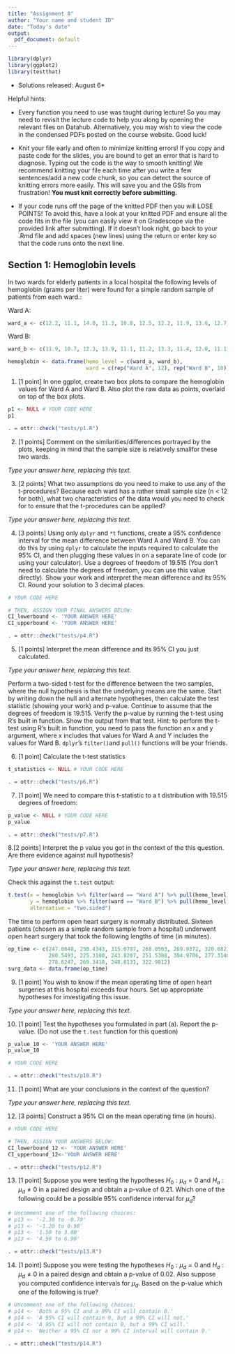```yaml
---
title: "Assignment 8"
author: "Your name and student ID"
date: "Today's date"
output:
  pdf_document: default
---
```


```r
library(dplyr)
library(ggplot2)
library(testthat)
```

* Solutions released: August 6*


Helpful hints:

-  Every function you need to use was taught during lecture! So you may need to revisit the lecture code to help you along by opening the relevant files on Datahub. 
Alternatively, you may wish to view the code in the condensed PDFs posted on the course website. Good luck!

- Knit your file early and often to minimize knitting errors! If you copy and paste code for the slides, you are bound to get an error that is hard to diagnose. Typing out the code is the way to smooth knitting! We recommend knitting your file each time after you write a few sentences/add a new code 
chunk, so you can detect the source of knitting errors more easily. This will save you and the GSIs from frustration! **You must knit correctly before submitting.**

- If your code runs off the page of the knitted PDF then you will LOSE POINTS! To avoid this, have a look at your knitted PDF and ensure all the code fits in the file (you can easily view it on Gradescope via the provided link after submitting). 
If it doesn't look right, go back to your .Rmd file and add spaces (new lines) using the return or enter key so that the code runs onto the next line.

\newpage

## Section 1: Hemoglobin levels

In two wards for elderly patients in a local hospital the following 
levels of hemoglobin (grams per liter) were found for a simple random sample of
patients from each ward.:

Ward A: 
```r
ward_a <- c(12.2, 11.1, 14.0, 11.3, 10.8, 12.5, 12.2, 11.9, 13.6, 12.7, 13.4, 13.7)
```

Ward B: 
```r
ward_b <- c(11.9, 10.7, 12.3, 13.9, 11.1, 11.2, 13.3, 11.4, 12.0, 11.1)
```

```r
hemoglobin <- data.frame(hemo_level = c(ward_a, ward_b), 
                         ward = c(rep("Ward A", 12), rep("Ward B", 10)))
```

1. [1 point] In one ggplot, create two box plots to compare the hemoglobin values for Ward A and Ward B. Also plot the raw data as points, overlaid on top of the box plots. 

```r
p1 <- NULL # YOUR CODE HERE
p1
```

```r
. = ottr::check("tests/p1.R")
```

\newpage

2. [1 points] Comment on the similarities/differences portrayed by the plots, keeping in mind that the sample size is relatively smallfor these two wards.

_Type your answer here, replacing this text._

\newpage

3. [2 points] What two assumptions do you need to make to use any of the t-procedures? Because each ward has a rather small sample size (n < 12 for both), what two characteristics of the data would you need to check for to ensure that the t-procedures can be applied?

_Type your answer here, replacing this text._

\newpage

4. [3 points] Using only `dplyr` and `*t` functions, create a 95% confidence interval for the mean difference between Ward A and Ward B. You can do this by using `dplyr` to calculate the inputs required to calculate the 95% CI, and then plugging these values in on a separate line of code (or using your calculator). Use a degrees of freedom of 19.515 (You don't need to calculate the degrees of freedom, you can use this value directly). Show your work and interpret the mean difference and its 95% CI. Round your solution to 3 decimal places.

```r
# YOUR CODE HERE

# THEN, ASSIGN YOUR FINAL ANSWERS BELOW:
CI_lowerbound <- 'YOUR ANSWER HERE'
CI_upperbound <- 'YOUR ANSWER HERE'

```

```r
. = ottr::check("tests/p4.R")
```

\newpage

5. [1 points] Interpret the mean difference and its 95% CI you just calculated.

_Type your answer here, replacing this text._

\newpage

Perform a two-sided t-test for the difference between the two samples, where the null hypothesis is that the underlying means are the same. Start by writing down the null and alternate hypotheses, then calculate the test statistic (showing your work) and p-value. Continue to assume that the degrees of freedom is 19.515. Verify the p-value by running the t-test using R's built in function.
Show the output from that test. Hint: to perform the t-test using R's built in function, you need to pass the function an x and y argument, where x includes that values for Ward A and Y includes the values for Ward B. `dplyr`'s `filter()`and `pull()` functions will be your friends.


6. [1 point] Calculate the t-test statistics

```r
t_statistics <- NULL # YOUR CODE HERE
```

```r
. = ottr::check("tests/p6.R")
```

\newpage

7. [1 point] We need to compare this t-statistic to a t distribution with 19.515 degrees of freedom:

```r
p_value <- NULL # YOUR CODE HERE
p_value
```

```r
. = ottr::check("tests/p7.R")
```

\newpage

8.[2 points] Interpret the p value you got in the context of the this question. Are there evidence against null hypothesis?

_Type your answer here, replacing this text._


Check this against the `t.test` output:
```r
t.test(x = hemoglobin %>% filter(ward == "Ward A") %>% pull(hemo_level), 
       y = hemoglobin %>% filter(ward == "Ward B") %>% pull(hemo_level), 
       alternative = "two.sided")
```

\newpage

The time to perform open heart surgery is normally distributed. Sixteen 
patients (chosen as a simple random sample from a hospital) underwent open heart 
surgery that took the following lengths of time (in minutes).

```r
op_time <- c(247.8648, 258.4343, 315.6787, 268.0563, 269.9372, 320.6821, 
             280.5493, 225.3180, 243.8207, 251.5388, 304.9706, 277.3140, 
             278.6247, 269.3418, 248.0131, 322.9812)
surg_data <- data.frame(op_time)
```

9. [1 point] You wish to know if the mean operating time of open heart surgeries at this hospital exceeds four hours. Set up appropriate hypotheses for investigating
this issue.

_Type your answer here, replacing this text._


\newpage

10. [1 point] Test the hypotheses you formulated in part (a). Report the p-value. (Do not use the `t.test` function for this question)

```r
p_value_10 <- 'YOUR ANSWER HERE'
p_value_10

# YOUR CODE HERE
```

```r
. = ottr::check("tests/p10.R")
```

\newpage

11. [1 point] What are your conclusions in the context of the question? 

_Type your answer here, replacing this text._

\newpage

12. [3 points] Construct a 95% CI on the mean operating time (in hours).

```r
# YOUR CODE HERE

# THEN, ASSIGN YOUR ANSWERS BELOW:
CI_lowerbound_12 <- 'YOUR ANSWER HERE'
CI_upperbound_12<-'YOUR ANSWER HERE'

```

```r
. = ottr::check("tests/p12.R")
```

\newpage


13. [1 point] Suppose you were testing the hypotheses $H_0: \mu_d = 0$ and $H_a: \mu_d \neq 0$ in a paired design and obtain a p-value of 0.21. Which one of the following could be a possible 95% confidence interval for $\mu_d$?

```r
# Uncomment one of the following choices:
# p13 <- '-2.30 to -0.70'
# p13 <- '-1.20 to 0.90'
# p13 <- '1.50 to 3.80'
# p13 <- '4.50 to 6.90'

```

```r
. = ottr::check("tests/p13.R")
```

\newpage


14. [1 point] Suppose you were testing the hypotheses $H_0: \mu_d = 0$ and $H_a: \mu_d \neq 0$ in a paired design and obtain a p-value of 0.02. Also suppose you computed confidence intervals for $\mu_d$. Based on the p-value which one of the following is true?

```r
# Uncomment one of the following choices:
# p14 <- 'Both a 95% CI and a 99% CI will contain 0.'
# p14 <- 'A 95% CI will contain 0, but a 99% CI will not.'
# p14 <- 'A 95% CI will not contain 0, but a 99% CI will.'
# p14 <- 'Neither a 95% CI nor a 99% CI interval will contain 0.' 

```

```r
. = ottr::check("tests/p14.R")
```